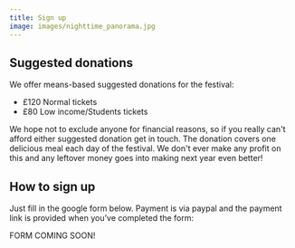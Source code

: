 ```yaml
---
title: Sign up
image: images/nighttime_panorama.jpg
---
```

## Suggested donations

We offer means-based suggested donations for the festival:

* £120 Normal tickets
* £80 Low income/Students tickets

We hope not to exclude anyone for financial reasons, so if you really can't afford either suggested donation get in touch. T﻿he donation covers one delicious meal each day of the festival. We don't ever make any profit on this and any leftover money goes into making next year even better! 

## How to sign up

Just fill in the google form below. Payment is via paypal and the payment link is provided when you’ve completed the form:

F﻿ORM COMING SOON!